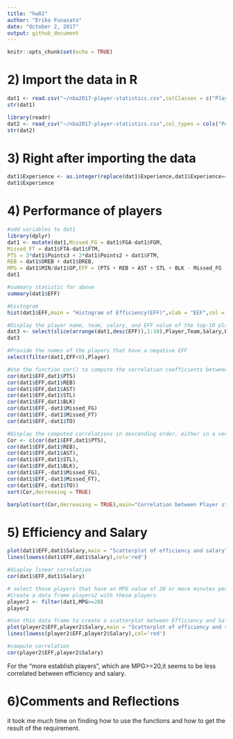 ```yaml
---
title: "hw02"
author: "Eriko Funasato"
date: "October 2, 2017"
output: github_document
---
```


```r
knitr::opts_chunk$set(echo = TRUE)
```
# 2) Import the data in R
```r
dat1 <- read.csv("~/nba2017-player-statistics.csv",colClasses = c("Player"="character","Team"="character","Experience"="character"))
str(dat1)
```
```r
library(readr)
dat2 <- read_csv("~/nba2017-player-statistics.csv",col_types = cols("Position"=col_factor(levels = c('C', 'PF', 'PG','SF', 'SG'))))
str(dat2)
```
# 3) Right after importing the data
```r
dat1$Experience <- as.integer(replace(dat1$Experience,dat1$Experience=="R",0))
dat1$Experience
```
# 4) Performance of players
```r
#add variables to dat1 
library(dplyr)
dat1 <- mutate(dat1,Missed_FG = dat1$FGA-dat1$FGM,
Missed_FT = dat1$FTA-dat1$FTM,
PTS = 3*dat1$Points3 + 2*dat1$Points2 + dat1$FTM,
REB = dat1$OREB + dat1$DREB,
MPG = dat1$MIN/dat1$GP,EFF = (PTS + REB + AST + STL + BLK - Missed_FG - Missed_FT - TO) / GP)
dat1
```

```r
#summary statistic for above
summary(dat1$EFF)
```
```r
#histogram
hist(dat1$EFF,main = "Histogram of Efficiency(EFF)",xlab = "EEF",col = "dark grey")
```
```r
#Display the player name, team, salary, and EFF value of the top-10 players by EFF in decreasing order
dat3 <- select(slice(arrange(dat1,desc(EFF)),1:10),Player,Team,Salary,EFF)
dat3
```
```r
#Provide the names of the players that have a negative EFF
select(filter(dat1,EFF<0),Player)
```
```r
#Use the function cor() to compute the correlation coefficients between EFF and all the variables used in the EFF formula
cor(dat1$EFF,dat1$PTS)
cor(dat1$EFF,dat1$REB)
cor(dat1$EFF,dat1$AST)
cor(dat1$EFF,dat1$STL)
cor(dat1$EFF,dat1$BLK)
cor(dat1$EFF,-dat1$Missed_FG)
cor(dat1$EFF,-dat1$Missed_FT)
cor(dat1$EFF,-dat1$TO)
```
```r
#Display the computed correlations in descending order, either in a vector or a dataframe
Cor <- c(cor(dat1$EFF,dat1$PTS),
cor(dat1$EFF,dat1$REB),
cor(dat1$EFF,dat1$AST),
cor(dat1$EFF,dat1$STL),
cor(dat1$EFF,dat1$BLK),
cor(dat1$EFF,-dat1$Missed_FG),
cor(dat1$EFF,-dat1$Missed_FT),
cor(dat1$EFF,-dat1$TO))
sort(Cor,decreasing = TRUE)

```
```r
barplot(sort(Cor,decreasing = TRUE),main="Correlation between Player stats and EFF",cex.axis = 0.8,col = ifelse(Cor>0,"dark grey","coral1"),names.arg = c("PTS","REB","STL","AST","BLK","Missed_FT","Missed_FG","TO"),cex.names = 0.6,ylim = c(-1,1),border = NA)
```
# 5) Efficiency and Salary
```r
plot(dat1$EFF,dat1$Salary,main = "Scatterplot of efficiency and salary",xlab = "Efficiency",ylab = "Salary",col="green",cex=1)
lines(lowess(dat1$EFF,dat1$Salary),col='red')
```

```r
#diaplay linear correlation
cor(dat1$EFF,dat1$Salary)
```

```r
# select those players that have an MPG value of 20 or more minutes per game
#Create a data frame players2 with these players.
player2 <- filter(dat1,MPG>=20)
player2
```
```r
#Use this data frame to create a scatterplot between Efficiency and Salary, including a lowess smooth line.
plot(player2$EFF,player2$Salary,main = "Scatterplot of efficiency and salary in player2",xlab = "Efficiency",ylab = "Salary",col="green",cex=1)
lines(lowess(player2$EFF,player2$Salary),col='red')
```

```r
#compute correlation
cor(player2$EFF,player2$Salary)
```
For the "more establish players", which are MPG>=20,it seems to be less correlated between efficiency and salary.

# 6)Comments and Reflections
it took me much time on finding how to use the functions and how to get the result of the requirement. 
